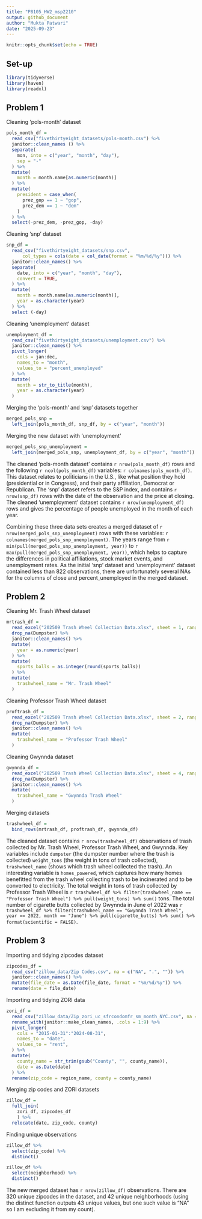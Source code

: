 ```yaml
---
title: "P8105_HW2_msp2210"
output: github_document
author: "Mukta Patwari"
date: "2025-09-23"
---
```


```r
knitr::opts_chunk$set(echo = TRUE)
```

## Set-up
```r
library(tidyverse)
library(haven)
library(readxl)
```

## Problem 1

Cleaning 'pols-month' dataset
```r
pols_month_df =
  read_csv("fivethirtyeight_datasets/pols-month.csv") %>% 
  janitor::clean_names () %>% 
  separate(
    mon, into = c("year", "month", "day"),
    sep = "-"
  ) %>% 
  mutate(
    month = month.name[as.numeric(month)]
  ) %>% 
  mutate(
    president = case_when(
      prez_gop == 1 ~ "gop",
      prez_dem == 1 ~ "dem"
    )
  ) %>% 
  select(-prez_dem, -prez_gop, -day)
```

Cleaning 'snp' dataset
```r
snp_df =
  read_csv("fivethirtyeight_datasets/snp.csv", 
      col_types = cols(date = col_date(format = "%m/%d/%y"))) %>% 
  janitor::clean_names() %>% 
  separate(
    date, into = c("year", "month", "day"),
    convert = TRUE,
  ) %>% 
  mutate(
    month = month.name[as.numeric(month)],
    year = as.character(year)
  ) %>% 
  select (-day)
```

Cleaning 'unemployment' dataset
```r
unemployment_df =
  read_csv("fivethirtyeight_datasets/unemployment.csv") %>% 
  janitor::clean_names() %>% 
  pivot_longer(
    cols = jan:dec,
    names_to = "month",
    values_to = "percent_unemployed"
  ) %>% 
  mutate(
    month = str_to_title(month),
    year = as.character(year)
  )
```

Merging the 'pols-month' and 'snp' datasets together
```r
merged_pols_snp =
  left_join(pols_month_df, snp_df, by = c("year", "month"))
```

Merging the new dataset with 'unemployment'
```r
merged_pols_snp_unemployment =
  left_join(merged_pols_snp, unemployment_df, by = c("year", "month"))
```

The cleaned 'pols-month dataset' contains `r nrow(pols_month_df)` rows and the following `r ncol(pols_month_df)` variables: `r colnames(pols_month_df)`. This dataset relates to politicians in the U.S., like what position they hold (presidential or in Congress), and their party affiliation, Democrat or Republican. The 'snp' dataset refers to the S&P index, and contains `r nrow(snp_df)` rows with the date of the observation and the price at closing. The cleaned 'unemployment' dataset contains `r nrow(unemployment_df)` rows and gives the percentage of people unemployed in the month of each year. 

Combining these three data sets creates a merged dataset of `r nrow(merged_pols_snp_unemployment)` rows with these variables: `r colnames(merged_pols_snp_unemployment)`. The years range from `r min(pull(merged_pols_snp_unemployment, year))` to `r max(pull(merged_pols_snp_unemployment, year))`, which helps to capture the differences in political affiliations, stock market events, and unemployment rates. As the initial 'snp' dataset and 'unemployment' dataset contained less than 822 observations, there are unfortunately several NAs for the columns of close and percent_unemployed in the merged dataset. 

## Problem 2

Cleaning Mr. Trash Wheel dataset
```r
mrtrash_df =
  read_excel("202509 Trash Wheel Collection Data.xlsx", sheet = 1, range = "A2:N709", col_names = TRUE, na = c("NA", ".", "")) %>%
  drop_na(Dumpster) %>% 
  janitor::clean_names() %>%
  mutate(
    year = as.numeric(year)
  ) %>% 
  mutate(
    sports_balls = as.integer(round(sports_balls))
  ) %>% 
  mutate(
    trashwheel_name = "Mr. Trash Wheel"
  )
```

Cleaning Professor Trash Wheel dataset
```r
proftrash_df =
  read_excel("202509 Trash Wheel Collection Data.xlsx", sheet = 2, range = "A2:M134", col_names = TRUE, na = c("NA", ".", "")) %>% 
  drop_na(Dumpster) %>% 
  janitor::clean_names() %>%
  mutate(
    trashwheel_name = "Professor Trash Wheel"
  )
```

Cleaning Gwynnda dataset
```r
gwynnda_df =
  read_excel("202509 Trash Wheel Collection Data.xlsx", sheet = 4, range = "A2:L351", col_names = TRUE, na = c("NA", ".", "")) %>% 
  drop_na(Dumpster) %>% 
  janitor::clean_names() %>%
  mutate(
    trashwheel_name = "Gwynnda Trash Wheel"
  )
```

Merging datasets
```r
trashwheel_df =
  bind_rows(mrtrash_df, proftrash_df, gwynnda_df)
```

The cleaned dataset contains `r nrow(trashwheel_df)` observations of trash collected by Mr. Trash Wheel, Professor Trash Wheel, and Gwynnda. Key variables include `dumpster` (the dumpster number where the trash is collected) `weight_tons` (the weight in tons of trash collected), `trashwheel_name` (shows which trash wheel collected the trash). An interesting variable is `homes_powered`, which captures how many homes benefitted from the trash wheel collecting trash to be incinerated and to be converted to electricity. The total weight in tons of trash collected by Professor Trash Wheel is `r trashwheel_df %>% filter(trashwheel_name == "Professor Trash Wheel") %>% pull(weight_tons) %>% sum()` tons. The total number of cigarette butts collected by Gwynnda in June of 2022 was `r trashwheel_df %>% filter(trashwheel_name == "Gwynnda Trash Wheel", year == 2022, month == "June") %>% pull(cigarette_butts) %>% sum() %>% format(scientific = FALSE)`.

## Problem 3

Importing and tidying zipcodes dataset
```r
zipcodes_df =
  read_csv("zillow_data/Zip Codes.csv", na = c("NA", ".", "")) %>%
  janitor::clean_names() %>% 
  mutate(file_date = as.Date(file_date, format = "%m/%d/%y")) %>% 
  rename(date = file_date)
```

Importing and tidying ZORI data
```r
zori_df =
  read_csv("zillow_data/Zip_zori_uc_sfrcondomfr_sm_month_NYC.csv", na = c("NA", ".", "")) %>% 
  rename_with(janitor::make_clean_names, .cols = 1:9) %>% 
  pivot_longer(
    cols = "2015-01-31":"2024-08-31",
    names_to = "date",
    values_to = "rent",
  ) %>% 
  mutate(
    county_name = str_trim(gsub("County", "", county_name)),
    date = as.Date(date)
  ) %>% 
  rename(zip_code = region_name, county = county_name)
```

Merging zip codes and ZORI datasets
```r
zillow_df =
  full_join(
    zori_df, zipcodes_df
    ) %>%
  relocate(date, zip_code, county)
```

Finding unique observations
```r
zillow_df %>% 
  select(zip_code) %>% 
  distinct()

zillow_df %>% 
  select(neighborhood) %>% 
  distinct()
```


The new merged dataset has `r nrow(zillow_df)` observations. There are 320 unique zipcodes in the dataset, and 42 unique neighborhoods (using the distinct function outputs 43 unique values, but one such value is "NA" so I am excluding it from my count). 